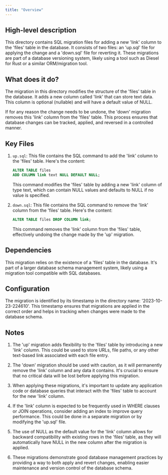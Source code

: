 ```yaml
---
title: "Overview"
---
```


## High-level description
This directory contains SQL migration files for adding a new 'link' column to the 'files' table in the database. It consists of two files: an 'up.sql' file for applying the change and a 'down.sql' file for reverting it. These migrations are part of a database versioning system, likely using a tool such as Diesel for Rust or a similar ORM/migration tool.

## What does it do?
The migration in this directory modifies the structure of the 'files' table in the database. It adds a new column called 'link' that can store text data. This column is optional (nullable) and will have a default value of NULL. 

If for any reason the change needs to be undone, the 'down' migration removes this 'link' column from the 'files' table. This process ensures that database changes can be tracked, applied, and reversed in a controlled manner.

## Key Files

1. `up.sql`: This file contains the SQL command to add the 'link' column to the 'files' table. Here's the content:

   ```sql
   ALTER TABLE files
   ADD COLUMN link text NULL DEFAULT NULL;
   ```

   This command modifies the 'files' table by adding a new 'link' column of type text, which can contain NULL values and defaults to NULL if no value is specified.

2. `down.sql`: This file contains the SQL command to remove the 'link' column from the 'files' table. Here's the content:

   ```sql
   ALTER TABLE files DROP COLUMN link;
   ```

   This command removes the 'link' column from the 'files' table, effectively undoing the change made by the 'up' migration.

## Dependencies
This migration relies on the existence of a 'files' table in the database. It's part of a larger database schema management system, likely using a migration tool compatible with SQL databases.

## Configuration
The migration is identified by its timestamp in the directory name: '2023-10-23-224610'. This timestamp ensures that migrations are applied in the correct order and helps in tracking when changes were made to the database schema.

## Notes
1. The 'up' migration adds flexibility to the 'files' table by introducing a new 'link' column. This could be used to store URLs, file paths, or any other text-based link associated with each file entry.

2. The 'down' migration should be used with caution, as it will permanently remove the 'link' column and any data it contains. It's crucial to ensure that no critical data will be lost before applying this migration.

3. When applying these migrations, it's important to update any application code or database queries that interact with the 'files' table to account for the new 'link' column.

4. If the 'link' column is expected to be frequently used in WHERE clauses or JOIN operations, consider adding an index to improve query performance. This could be done in a separate migration or by modifying the 'up.sql' file.

5. The use of NULL as the default value for the 'link' column allows for backward compatibility with existing rows in the 'files' table, as they will automatically have NULL in the new column after the migration is applied.

6. These migrations demonstrate good database management practices by providing a way to both apply and revert changes, enabling easier maintenance and version control of the database schema.